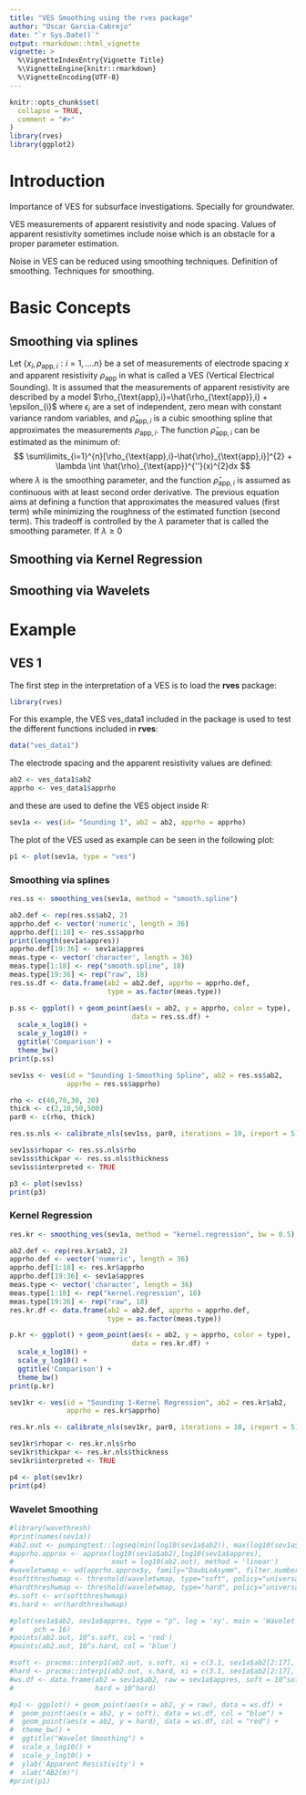 ```yaml
---
title: "VES Smoothing using the rves package"
author: "Oscar Garcia-Cabrejo"
date: "`r Sys.Date()`"
output: rmarkdown::html_vignette
vignette: >
  %\VignetteIndexEntry{Vignette Title}
  %\VignetteEngine{knitr::rmarkdown}
  %\VignetteEncoding{UTF-8}
---
```


```r
knitr::opts_chunk$set(
  collapse = TRUE,
  comment = "#>"
)
library(rves)
library(ggplot2)
```

# Introduction

Importance of VES for subsurface investigations. Specially for groundwater.

VES measurements of apparent resistivity and node spacing. Values of apparent resistivity sometimes include noise which is an obstacle for a proper parameter estimation.

Noise in VES can be reduced using smoothing techniques. Definition of smoothing. Techniques for smoothing.


# Basic Concepts

## Smoothing via splines

Let $\{x_{i},\rho_{\text{app},i}:i=1,\ldots.n\}$ be a set of measurements of electrode spacing $x$ and apparent resistivity $\rho_{\text{app}}$ in what is called a VES (Vertical Electrical Sounding). It is assumed that the measurements of apparent resistivity are described by a model $\rho_{\text{app},i}=\hat{\rho_{\text{app}},i} + \epsilon_{i}$ where $\epsilon_{i}$ are a set of independent, zero mean with constant variance random variables, and $\hat{\rho}_{\text{app},i}$ is a cubic smoothing spline that approximates the measurements  $\rho_{\text{app},i}$. The function $\hat{\rho}_{\text{app},i}$ can be estimated as the minimum of:
$$
\sum\limits_{i=1}^{n}[\rho_{\text{app},i}-\hat{\rho}_{\text{app},i}]^{2} + \lambda \int \hat{\rho}_{\text{app}}^{''}(x)^{2}dx
$$
where $\lambda$ is the smoothing parameter, and the function $\hat{\rho}_{\text{app},i}$ is assumed as continuous with at least second order derivative. The previous equation aims at defining a function that approximates the measured values (first term) while minimizing the roughness of the estimated function (second term). This tradeoff is controlled by the $\lambda$ parameter that is called the smoothing parameter. If $\lambda \ge 0$  


## Smoothing via Kernel Regression

## Smoothing via Wavelets


# Example

## VES 1

The first step in the interpretation of a VES is to load the __rves__ package: 
```r
library(rves)
```
For this example, the VES ves\_data1 included in the package is used to test the different functions included in __rves__:
```r
data("ves_data1")
```
The electrode spacing and the apparent resistivity values are defined:
```r
ab2 <- ves_data1$ab2
apprho <- ves_data1$apprho
```
and these are used to define the VES object inside R:
```r
sev1a <- ves(id= "Sounding 1", ab2 = ab2, apprho = apprho)
```
The plot of the VES used as example can be seen in the following plot:
```r
p1 <- plot(sev1a, type = "ves")
```


### Smoothing via splines

```r
res.ss <- smoothing_ves(sev1a, method = "smooth.spline")
```

```r
ab2.def <- rep(res.ss$ab2, 2)
apprho.def <- vector('numeric', length = 36)
apprho.def[1:18] <- res.ss$apprho
print(length(sev1a$appres))
apprho.def[19:36] <- sev1a$appres
meas.type <- vector('character', length = 36)
meas.type[1:18] <- rep("smooth.spline", 18)
meas.type[19:36] <- rep("raw", 18)
res.ss.df <- data.frame(ab2 = ab2.def, apprho = apprho.def, 
                        type = as.factor(meas.type))
```

```r
p.ss <- ggplot() + geom_point(aes(x = ab2, y = apprho, color = type), 
                              data = res.ss.df) +
  scale_x_log10() + 
  scale_y_log10() + 
  ggtitle('Comparison') + 
  theme_bw()
print(p.ss)  
```

```r
sev1ss <- ves(id = "Sounding 1-Smoothing Spline", ab2 = res.ss$ab2, 
              apprho = res.ss$apprho)
```

```r
rho <- c(40,70,30, 20)
thick <- c(2,10,50,500)
par0 <- c(rho, thick)
```

```r
res.ss.nls <- calibrate_nls(sev1ss, par0, iterations = 10, ireport = 5)
```

```r
sev1ss$rhopar <- res.ss.nls$rho
sev1ss$thickpar <- res.ss.nls$thickness
sev1ss$interpreted <- TRUE
```

```r
p3 <- plot(sev1ss)
print(p3)
```

### Kernel Regression

```r
res.kr <- smoothing_ves(sev1a, method = "kernel.regression", bw = 0.5)
```

```r
ab2.def <- rep(res.kr$ab2, 2)
apprho.def <- vector('numeric', length = 36)
apprho.def[1:18] <- res.kr$apprho
apprho.def[19:36] <- sev1a$appres
meas.type <- vector('character', length = 36)
meas.type[1:18] <- rep("kernel.regression", 18)
meas.type[19:36] <- rep("raw", 18)
res.kr.df <- data.frame(ab2 = ab2.def, apprho = apprho.def, 
                        type = as.factor(meas.type))
```

```r
p.kr <- ggplot() + geom_point(aes(x = ab2, y = apprho, color = type), 
                              data = res.kr.df) +
  scale_x_log10() + 
  scale_y_log10() + 
  ggtitle('Comparison') +
  theme_bw()
print(p.kr)  
```

```r
sev1kr <- ves(id = "Sounding 1-Kernel Regression", ab2 = res.kr$ab2, 
              apprho = res.kr$apprho)
```

```r
res.kr.nls <- calibrate_nls(sev1kr, par0, iterations = 10, ireport = 5)
```

```r
sev1kr$rhopar <- res.kr.nls$rho
sev1kr$thickpar <- res.kr.nls$thickness
sev1kr$interpreted <- TRUE
```

```r
p4 <- plot(sev1kr)
print(p4)
```

### Wavelet Smoothing


```r
#library(wavethresh)
#print(names(sev1a))
#ab2.out <- pumpingtest::logseq(min(log10(sev1a$ab2)), max(log10(sev1a$ab2)), 32)
#apprho.approx <- approx(log10(sev1a$ab2),log10(sev1a$appres),
#                        xout = log10(ab2.out), method = 'linear')
#waveletwmap <- wd(apprho.approx$y, family="DaubLeAsymm", filter.number=10)
#softthreshwmap <- threshold(waveletwmap, type="soft", policy="universal")
#hardthreshwmap <- threshold(waveletwmap, type="hard", policy="universal")
#s.soft <- wr(softthreshwmap)
#s.hard <- wr(hardthreshwmap)
```

```r
#plot(sev1a$ab2, sev1a$appres, type = "p", log = 'xy', main = 'Wavelet Smoothing', 
#     pch = 16)
#points(ab2.out, 10^s.soft, col = 'red')
#points(ab2.out, 10^s.hard, col = 'blue')
```

```r
#soft <- pracma::interp1(ab2.out, s.soft, xi = c(3.1, sev1a$ab2[2:17], 299.9))
#hard <- pracma::interp1(ab2.out, s.hard, xi = c(3.1, sev1a$ab2[2:17], 299.9))
#ws.df <- data.frame(ab2 = sev1a$ab2, raw = sev1a$appres, soft = 10^soft, 
#                    hard = 10^hard)
```

```r
#p1 <- ggplot() + geom_point(aes(x = ab2, y = raw), data = ws.df) + 
#  geom_point(aes(x = ab2, y = soft), data = ws.df, col = "blue") +
#  geom_point(aes(x = ab2, y = hard), data = ws.df, col = "red") +
#  theme_bw() + 
#  ggtitle("Wavelet Smoothing") +
#  scale_x_log10() + 
#  scale_y_log10() +
#  ylab('Apparent Resistivity') +
#  xlab("AB2(m)")
#print(p1)
```
